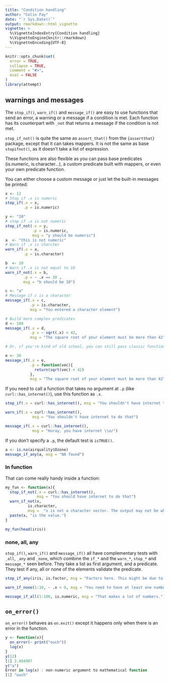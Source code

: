 ```yaml
---
title: "Condition handling"
author: "Colin Fay"
date: "`r Sys.Date()`"
output: rmarkdown::html_vignette
vignette: >
  %\VignetteIndexEntry{Condition handling}
  %\VignetteEngine{knitr::rmarkdown}
  %\VignetteEncoding{UTF-8}
---
```


```r
knitr::opts_chunk$set(
  error = TRUE,
  collapse = TRUE,
  comment = "#>", 
  eval = FALSE
)
library(attempt)
```

## warnings and messages

The `stop_if()`, `warn_if()` and `message_if()` are easy to use functions that send an error, a warning or a message if a condition is met. Each function has its counterpart with `_not` that returns a message if the condition is not met.

`stop_if_not()` is quite the same as `assert_that()` from the `{assertthat}` package, except that it can takes mappers. It is not the same as base `stopifnot()`, as it doesn't take a list of expression.

These functions are also flexible as you can pass base predicates (is.numeric, is.character...), a custom predicate built with mappers, or even your own predicate function.

You can either choose a custom message or just let the built-in messages be printed:

```r
x <- 12
# Stop if .x is numeric
stop_if(.x = x, 
        .p = is.numeric)

y <- "20"
# stop if .x is not numeric
stop_if_not(.x = y, 
            .p = is.numeric, 
            msg = "y should be numeric")
a  <- "this is not numeric"
# Warn if .x is charcter
warn_if(.x = a, 
        .p = is.character)

b  <- 20
# Warn if .x is not equal to 10
warn_if_not(.x = b, 
        .p = ~ .x == 10 , 
        msg = "b should be 10")

c <- "a"
# Message if c is a character
message_if(.x = c, 
           .p = is.character, 
           msg = "You entered a character element")

# Build more complex predicates
d <- 100
message_if(.x = d, 
           .p = ~ sqrt(.x) < 42, 
           msg = "The square root of your element must be more than 42")

# Or, if you're kind of old school, you can still pass classic functions

e <- 30
message_if(.x = e, 
           .p = function(vec){
             return(sqrt(vec) < 42)
           }, 
           msg = "The square root of your element must be more than 42")
```

If you need to call a function that takes no argument at `.p` (like `curl::has_internet()`), use this function as `.x`. 

```r
stop_if(.x = curl::has_internet(), msg = "You shouldn't have internet to do that")

warn_if(.x = curl::has_internet(), 
            msg = "You shouldn't have internet to do that")

message_if(.x = curl::has_internet(), 
            msg = "Huray, you have internet \\o/")
```

If you don't specify a `.p`, the default test is `isTRUE()`.

```r
a <- is.na(airquality$Ozone)
message_if_any(a, msg = "NA found")
```

### In function

That can come really handy inside a function: 

```r
my_fun <- function(x){
  stop_if_not(.x = curl::has_internet(), 
              msg = "You should have internet to do that")
  warn_if_not(x, 
          is.character, 
          msg =  "x is not a character vector. The output may not be what you're expecting.")
  paste(x, "is the value.")
}

my_fun(head(iris))
```

### none, all, any

`stop_if()`, `warn_if()` and `message_if()` all have complementary tests with `_all`, `_any` and `_none`, which combine the `if_*` and the `warn_*`, `stop_*` and `message_*` seen before. They take a list as first argument, and a predicate. They test if any, all or none of the elements validate the predicate. 

```r
stop_if_any(iris, is.factor, msg = "Factors here. This might be due to stringsAsFactors.")

warn_if_none(1:10, ~ .x < 0, msg = "You need to have at least one number under zero.")

message_if_all(1:100, is.numeric, msg = "That makes a lot of numbers.")
```

## `on_error()`

`on_error()` behaves as `on.exit()` except it happens only when there is an error in the function. 

``` r
y <- function(x){
  on_error(~ print("ouch"))
  log(x)
}
y(12)
[1] 2.484907
y("a")
Error in log(x) : non-numeric argument to mathematical function
[1] "ouch"
```
